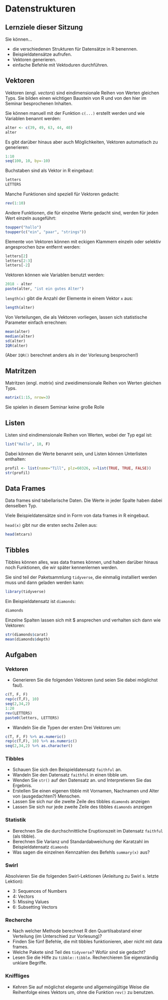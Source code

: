 # Datenstrukturen

## Lernziele dieser Sitzung

Sie können...

- die verschiedenen Strukturen für Datensätze in R benennen.
- Beispieldatensätze aufrufen.
- Vektoren generieren.
- einfache Befehle mit Vektoduren durchführen.

## Vektoren

Vektoren (engl. *vectors*) sind eindimensionale Reihen von Werten gleichen Typs. Sie bilden einen wichtigen Baustein von R und von den hier im Seminar besprochenen Inhalten.

Sie können manuell mit der Funktion `c(...)` erstellt werden und wie Variablen benannt werden:

```r
alter <- c(39, 49, 63, 44, 40)
alter
```

Es gibt darüber hinaus aber auch Möglichkeiten, Vektoren automatisch zu generieren:

```r
1:10
seq(100, 10, by=-10)
```

Buchstaben sind als Vektor in R eingebaut:

```r
letters
LETTERS
```

Manche Funktionen sind speziell für Vektoren gedacht:

```r
rev(1:10)
```

Andere Funktionen, die für einzelne Werte gedacht sind, werden für jeden Wert einzeln ausgeführt:

```r
toupper("hallo")
toupper(c("ein", "paar", "strings"))
```

Elemente von Vektoren können mit eckigen Klammern einzeln oder selektiv angesprochen bzw entfernt werden:

```r
letters[2]
letters[2:3]
letters[-2]
```

Vektoren können wie Variablen benutzt werden:

```r
2018 - alter
paste(alter, "ist ein gutes Alter")
```

`length(x)` gibt die Anzahl der Elemente in einem Vektor `x` aus:

```r
length(alter)
```

Von Verteilungen, die als Vektoren vorliegen, lassen sich statistische Parameter einfach errechnen:

```r
mean(alter)
median(alter)
sd(alter)
IQR(alter)
```

(Aber `IQR()` berechnet anders als in der Vorlesung besprochen!)

## Matritzen

Matritzen (engl. *matrix*) sind zweidimensionale Reihen von Werten gleichen Typs.

```r
matrix(1:15, nrow=3)
```
Sie spielen in diesem Seminar keine große Rolle

## Listen

Listen sind eindimensionale Reihen von Werten, wobei der Typ egal ist:

```r
list("Hallo", 10, F)
```

Dabei können die Werte benannt sein, und Listen können Unterlisten enthalten:

```r
profil <- list(name="Till", plz=60326, x=list(TRUE, TRUE, FALSE))
str(profil)
```

## Data Frames

Data frames sind tabellarische Daten. Die Werte in jeder Spalte haben dabei denselben Typ.

Viele Beispieldatensätze sind in Form von data frames in R eingebaut.

`head(x)` gibt nur die ersten sechs Zeilen aus: 

```r
head(mtcars)
```

## Tibbles

Tibbles können alles, was data frames können, und haben darüber hinaus noch Funktionen, die wir später kennenlernen werden.

Sie sind teil der Paketsammlung `tidyverse`, die einmalig installiert werden muss und dann geladen werden kann:

```r
library(tidyverse)
```

Ein Beispieldatensatz ist `diamonds`:

```r
diamonds
```

Einzelne Spalten lassen sich mit $ ansprechen und verhalten sich dann wie Vektoren:

```r
str(diamonds$carat)
mean(diamonds$depth)
```

## Aufgaben

### Vektoren

* Generieren Sie die folgenden Vektoren (und seien Sie dabei möglichst faul).

```r
c(T, F, F)
rep(c(T,F), 10)
seq(2,34,2)
1:20
rev(LETTERS)
paste0(letters, LETTERS)
```

* Wandeln Sie die Typen der ersten Drei Vektoren um:

```r
c(T, F, F) %>% as.numeric()
rep(c(T,F), 10) %>% as.numeric()
seq(2,34,2) %>% as.character()
```

### Tibbles

- Schauen Sie sich den Beispieldatensatz `faithful` an.
- Wandeln Sie den Datensatz `faithful` in einen tibble um.
- Wenden Sie `str()` auf den Datensatz an. und Interpretieren Sie das Ergebnis.
- Erstellen Sie einen eigenen tibble mit Vornamen, Nachnamen und Alter von (ausgedachten?) Menschen.
- Lassen Sie sich nur die zweite Zeile des tibbles `diamonds` anzeigen
- Lassen Sie sich nur jede zweite Zeile des tibbles `diamonds` anzeigen

### Statistik

- Berechnen Sie die durchschnittliche Eruptionszeit im Datensatz `faithful` (als tibble).
- Berechnen Sie Varianz und Standardabweichung der Karatzahl im Beispieldatensatz `diamonds`
- Was sagen die einzelnen Kennzahlen des Befehls `summary(x)` aus?

### Swirl

Absolvieren Sie die folgenden Swirl-Lektionen (Anleitung zu Swirl s. letzte Lektion):

- 3: Sequences of Numbers
- 4: Vectors
- 5: Missing Values
- 6: Subsetting Vectors

### Recherche

- Nach welcher Methode berechnet R den Quartilsabstand einer Verteilung (im Unterschied zur Vorlesung)?
- Finden Sie fünf Befehle, die mit tibbles funktionieren, aber nicht mit data frames.
- Welche Pakete sind Teil des `tidyverse`? Wofür sind sie gedacht?
- Lesen Sie die Hilfe zu `tibble::tibble`. Recherchieren Sie eigenständig unklare Begriffe.

### Kniffliges

- Kehren Sie auf möglichst elegante und allgemeingültige Weise die Reihenfolge eines Vektors um, ohne die Funktion `rev()` zu benutzen.
